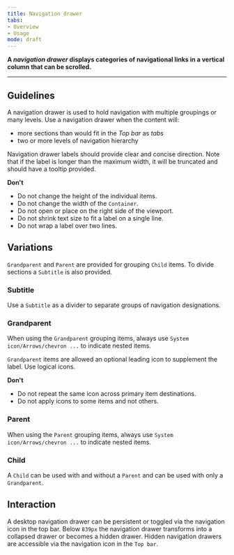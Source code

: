 ```yaml
---
title: Navigation drawer
tabs: 
- Overview
- Usage
mode: draft
---
```



**A *navigation drawer* displays categories of navigational links in a vertical column that can be scrolled.**
<!--One to two sentences as an introduction to the component-->

***

## Guidelines
<!--List how to use it, sizes, widths, grid interactions, colour allowances -->

A navigation drawer is used to hold navigation with multiple groupings or many levels. Use a navigation drawer when the content will:
 
* more sections than would fit in the *Top bar* as *tabs*
* two or more levels of navigation hierarchy

Navigation drawer labels should provide clear and concise direction. Note that if the label is longer than the maximum width, it will be truncated and should have a tooltip provided.

**Don't** 
<!--Bullet point list if needed -->
* Do not change the height of the individual items. 
* Do not change the width of the `Container`. 
* Do not open or place on the right side of the viewport. 
* Do not shrink text size to fit a label on a single line.
* Do not wrap a label over two lines.


## Variations 
<!--One ### heading per frame in Figma, explaining each component in that frame. One 'content' section per variation if needed -->


<Embed url="https://www.figma.com/file/0bGXR2sCwMVSDNyyzu5BXrO5/Desktop-UI?node-id=1%3A14" />

`Grandparent` and `Parent` are provided for grouping `Child` items. To divide sections a `Subtitle` is also provided. 


### Subtitle

Use a `Subtitle` as a divider to separate groups of navigation designations. 


### Grandparent

When using the `Grandparent` grouping items, always use `System icon/Arrows/chevron ...` to indicate nested items. 

`Grandparent` items are allowed an optional leading icon to supplement the label. Use logical icons.  

**Don't**
* Do not repeat the same icon across primary item destinations. 
* Do not apply icons to some items and not others. 


### Parent

When using the `Parent` grouping items, always use `System icon/Arrows/chevron ...` to indicate nested items. 


### Child

A `Child` can be used with and without a `Parent` and can be used with only a `Grandparent`. 


## Interaction 

A desktop navigation drawer can be persistent or toggled via the navigation icon in the top bar. Below `839px` the navigation drawer transforms into a collapsed drawer or becomes a hidden drawer. Hidden navigation drawers are accessible via the navigation icon in the `Top bar`.  
